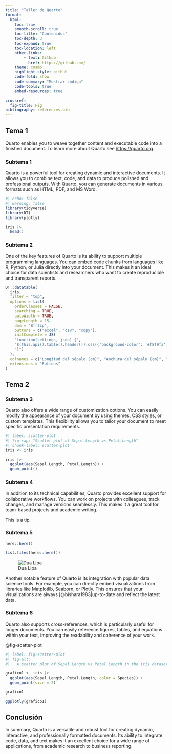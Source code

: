 ```yaml
---
title: "Taller de Quarto"
format:
  html:
    toc: true
    smooth-scroll: true
    toc-title: "Contenidos"
    toc-depth: 3
    toc-expand: true
    toc-location: left
    other-links: 
        - text: Github
          href: https://github.com/
    theme: cosmo
    highlight-style: github
    code-fold: show
    code-summary: "Mostrar código"
    code-tools: true
    embed-resources: true

crossref: 
  fig-title: Fig
bibliography: references.bib
---
```


## Tema 1

Quarto enables you to weave together content and executable code into a finished document. To learn more about Quarto see <https://quarto.org>.

### Subtema 1

Quarto is a powerful tool for creating dynamic and interactive documents. It allows you to combine text, code, and data to produce polished and professional outputs. With Quarto, you can generate documents in various formats such as HTML, PDF, and MS Word.

```r
#| echo: false
#| warning: false
library(tidyverse)
library(DT)
library(plotly)
```

```r
iris |>
  head()
```

### Subtema 2

One of the key features of Quarto is its ability to support multiple programming languages. You can embed code chunks from languages like R, Python, or Julia directly into your document. This makes it an ideal choice for data scientists and researchers who want to create reproducible and transparent reports.

```r
DT::datatable(
  iris,
  filter = "top",
  options = list(
    orderClasses = FALSE,
    searching = TRUE,
    autoWidth = TRUE,
    pageLength = 15,
    dom = 'Bfrtip',
    buttons = c("excel", "csv", "copy"),
    initComplete = JS(
    "function(settings, json) {",
    "$(this.api().table().header()).css({'background-color': '#f8f9fa', 'color': '#2b2d42'});",
    "}")
  ),
  colnames = c("Longitud del sépalo (cm)", "Anchura del sépalo (cm)", "Longitud de la corola (cm)", "Anchura de la corola (cm)", "Especie"),
  extensions = "Buttons"
)
```

## Tema 2

### Subtema 3

Quarto also offers a wide range of customization options. You can easily modify the appearance of your document by using themes, CSS styles, or custom templates. This flexibility allows you to tailor your document to meet specific presentation requirements.

```r
#| label: scatter-plot
#| fig-cap: "Scatter plot of Sepal.Length vs Petal.Length"
#| chunk-label: scatter-plot
iris <- iris

iris |> 
  ggplot(aes(Sepal.Length, Petal.Length)) +
  geom_point()
```

### Subtema 4

In addition to its technical capabilities, Quarto provides excellent support for collaborative workflows. You can work on projects with colleagues, track changes, and manage versions seamlessly. This makes it a great tool for team-based projects and academic writing.

::: callout-tip
This is a tip.
:::

### Subtema 5

```r
here::here()
```

```r
list.files(here::here())
```

![Dua Lipa](images\dua-lipa.jpg)

Another notable feature of Quarto is its integration with popular data science tools. For example, you can directly embed visualizations from libraries like Matplotlib, Seaborn, or Plotly. This ensures that your visualizations are always [@bishara1983]up-to-date and reflect the latest data.

### Subtema 6

Quarto also supports cross-references, which is particularly useful for longer documents. You can easily reference figures, tables, and equations within your text, improving the readability and coherence of your work.

@fig-scatter-plot

```r
#| label: fig-scatter-plot
#| fig-alt: |
#|   A scatter plot of Sepal.Length vs Petal.Length in the iris dataset.

grafico1 <- iris |> 
  ggplot(aes(Sepal.Length, Petal.Length, color = Species)) +
  geom_point(size = 2)

grafico1
```

```r
ggplotly(grafico1)
```

## Conclusión

In summary, Quarto is a versatile and robust tool for creating dynamic, interactive, and professionally formatted documents. Its ability to integrate code, data, and text makes it an excellent choice for a wide range of applications, from academic research to business reporting.
